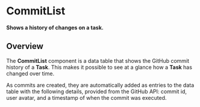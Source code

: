 
<Meta title="Commits/List/Docs" />

# CommitList

**Shows a history of changes on a task.**

## Overview

The **CommitList** component is a data table that shows the GitHub commit
history of a **Task**. This makes it possible to see at a glance how a **Task**
has changed over time.

As commits are created, they are automatically added as entries to the data
table with the following details, provided from the GitHub API: commit id, user
avatar, and a timestamp of when the commit was executed.

<Canvas>
  <Story id="commits-list-example--commit-list" />
</Canvas>
